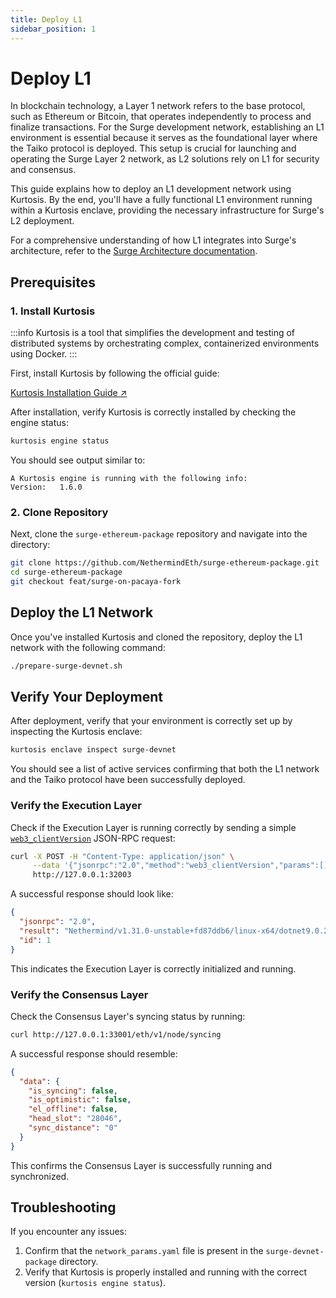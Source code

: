 ```yaml
---
title: Deploy L1
sidebar_position: 1
---
```


# Deploy L1

In blockchain technology, a Layer 1 network refers to the base protocol, such as Ethereum or Bitcoin, that operates independently to process and finalize transactions. For the Surge development network, establishing an L1 environment is essential because it serves as the foundational layer where the Taiko protocol is deployed. This setup is crucial for launching and operating the Surge Layer 2 network, as L2 solutions rely on L1 for security and consensus.

This guide explains how to deploy an L1 development network using Kurtosis. By the end, you'll have a fully functional L1 environment running within a Kurtosis enclave, providing the necessary infrastructure for Surge's L2 deployment.

For a comprehensive understanding of how L1 integrates into Surge's architecture, refer to the [Surge Architecture documentation](/docs/about/architecture).

## Prerequisites

### 1. Install Kurtosis

:::info
Kurtosis is a tool that simplifies the development and testing of distributed systems by orchestrating complex, containerized environments using Docker.
:::

First, install Kurtosis by following the official guide:

<div className="flex justify-center my-8">
  <a
    className="button button--primary button--lg"
    href="https://docs.kurtosis.com/install"
    target="_blank"
    rel="noopener noreferrer"
  >
    Kurtosis Installation Guide ↗
  </a>
</div>

After installation, verify Kurtosis is correctly installed by checking the engine status:

```bash
kurtosis engine status
```

You should see output similar to:

```
A Kurtosis engine is running with the following info:
Version:   1.6.0
```

### 2. Clone Repository

Next, clone the `surge-ethereum-package` repository and navigate into the directory:

```bash
git clone https://github.com/NethermindEth/surge-ethereum-package.git
cd surge-ethereum-package
git checkout feat/surge-on-pacaya-fork
```

## Deploy the L1 Network

Once you've installed Kurtosis and cloned the repository, deploy the L1 network with the following command:

```bash
./prepare-surge-devnet.sh
```

## Verify Your Deployment

After deployment, verify that your environment is correctly set up by inspecting the Kurtosis enclave:

```bash
kurtosis enclave inspect surge-devnet
```

You should see a list of active services confirming that both the L1 network and the Taiko protocol have been successfully deployed.

### Verify the Execution Layer

Check if the Execution Layer is running correctly by sending a simple [`web3_clientVersion`](https://www.quicknode.com/docs/ethereum/web3_clientVersion) JSON-RPC request:

```bash
curl -X POST -H "Content-Type: application/json" \
     --data '{"jsonrpc":"2.0","method":"web3_clientVersion","params":[],"id":1}' \
     http://127.0.0.1:32003
```

A successful response should look like:

```json
{
  "jsonrpc": "2.0",
  "result": "Nethermind/v1.31.0-unstable+fd87ddb6/linux-x64/dotnet9.0.2",
  "id": 1
}
```

This indicates the Execution Layer is correctly initialized and running.

### Verify the Consensus Layer

Check the Consensus Layer's syncing status by running:

```bash
curl http://127.0.0.1:33001/eth/v1/node/syncing
```

A successful response should resemble:

```json
{
  "data": {
    "is_syncing": false,
    "is_optimistic": false,
    "el_offline": false,
    "head_slot": "28046",
    "sync_distance": "0"
  }
}
```

This confirms the Consensus Layer is successfully running and synchronized.

## Troubleshooting

If you encounter any issues:

1. Confirm that the `network_params.yaml` file is present in the `surge-devnet-package` directory.
2. Verify that Kurtosis is properly installed and running with the correct version (`kurtosis engine status`).
